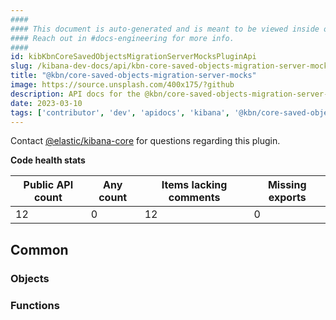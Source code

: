 ```yaml
---
####
#### This document is auto-generated and is meant to be viewed inside our experimental, new docs system.
#### Reach out in #docs-engineering for more info.
####
id: kibKbnCoreSavedObjectsMigrationServerMocksPluginApi
slug: /kibana-dev-docs/api/kbn-core-saved-objects-migration-server-mocks
title: "@kbn/core-saved-objects-migration-server-mocks"
image: https://source.unsplash.com/400x175/?github
description: API docs for the @kbn/core-saved-objects-migration-server-mocks plugin
date: 2023-03-10
tags: ['contributor', 'dev', 'apidocs', 'kibana', '@kbn/core-saved-objects-migration-server-mocks']
---
```




Contact [@elastic/kibana-core](https://github.com/orgs/elastic/teams/kibana-core) for questions regarding this plugin.

**Code health stats**

| Public API count  | Any count | Items lacking comments | Missing exports |
|-------------------|-----------|------------------------|-----------------|
| 12 | 0 | 12 | 0 |

## Common

### Objects
<DocDefinitionList data={kbnCoreSavedObjectsMigrationServerMocksObj.common.objects}/>

### Functions
<DocDefinitionList data={kbnCoreSavedObjectsMigrationServerMocksObj.common.functions}/>

